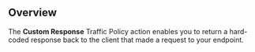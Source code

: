 

## Overview

The **Custom Response** Traffic Policy action enables you to return a hard-coded
response back to the client that made a request to your endpoint.
